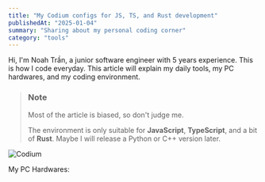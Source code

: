 ```yaml
---
title: "My Codium configs for JS, TS, and Rust development"
publishedAt: "2025-01-04"
summary: "Sharing about my personal coding corner"
category: "tools"
---
```


Hi, I&#39;m Noah Trần, a junior software engineer with 5 years experience. This is how I code everyday. This article will explain my daily tools, my PC hardwares, and my coding environment.

> ### Note
>
> Most of the article is biased, so don't judge me.
>
> The environment is only suitable for **JavaScript**, **TypeScript**, and a bit of **Rust**. Maybe I will release a Python or C++ version later.

<Image
  src="https://i.ibb.co/W5XPDQ1/codium.png"
  alt="Codium"
  width={1200}
  height={630}
/>

My PC Hardwares:
